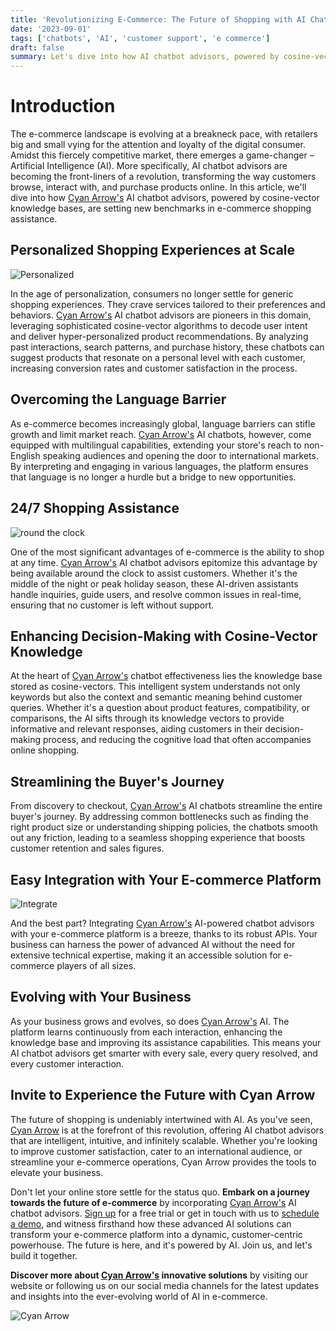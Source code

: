 ```yaml
---
title: 'Revolutionizing E-Commerce: The Future of Shopping with AI Chatbot Advisors'
date: '2023-09-01'
tags: ['chatbots', 'AI', 'customer support', 'e commerce']
draft: false
summary: Let's dive into how AI chatbot advisors, powered by cosine-vector knowledge bases, are setting new benchmarks in e-commerce shopping assistance.
---
```


# Introduction

The e-commerce landscape is evolving at a breakneck pace, with retailers big and small vying for the attention and loyalty of the digital consumer. 
Amidst this fiercely competitive market, there emerges a game-changer – Artificial Intelligence (AI). More specifically, AI chatbot advisors are becoming 
the front-liners of a revolution, transforming the way customers browse, interact with, and purchase products online. In this article, we'll dive into how 
[Cyan Arrow's](https://www.cyanarrow.com) AI chatbot advisors, powered by cosine-vector knowledge bases, are setting new benchmarks in e-commerce shopping assistance.

<TOCInline toc={props.toc} exclude="Introduction"/>

## Personalized Shopping Experiences at Scale
<div className="flex relative w-full h-[250px] p-4 border rounded shadow overflow-hidden bg-white">
    <Image alt="Personalized" src="/static/images/personal.svg" fill={true} className=" object-contain -mt-0" />
</div>

In the age of personalization, consumers no longer settle for generic shopping experiences. They crave services tailored to their preferences and behaviors. 
[Cyan Arrow's](https://www.cyanarrow.com) AI chatbot advisors are pioneers in this domain, leveraging sophisticated cosine-vector algorithms to decode user intent and deliver hyper-personalized 
product recommendations. By analyzing past interactions, search patterns, and purchase history, these chatbots can suggest products that resonate on a personal level 
with each customer, increasing conversion rates and customer satisfaction in the process.

## Overcoming the Language Barrier

As e-commerce becomes increasingly global, language barriers can stifle growth and limit market reach. [Cyan Arrow's](https://www.cyanarrow.com) AI chatbots, however, come equipped with multilingual 
capabilities, extending your store's reach to non-English speaking audiences and opening the door to international markets. By interpreting and engaging in various languages, 
the platform ensures that language is no longer a hurdle but a bridge to new opportunities.

## 24/7 Shopping Assistance
<div className="flex relative w-full h-[250px] p-4 border rounded shadow overflow-hidden bg-white">
    <Image alt="round the clock" src="/static/images/24x7.svg" fill={true} className=" object-contain -mt-0 " />
</div>

One of the most significant advantages of e-commerce is the ability to shop at any time. [Cyan Arrow's](https://www.cyanarrow.com) AI chatbot advisors epitomize this advantage by 
being available around the clock to assist customers. Whether it's the middle of the night or peak holiday season, these AI-driven assistants handle inquiries, 
guide users, and resolve common issues in real-time, ensuring that no customer is left without support.

## Enhancing Decision-Making with Cosine-Vector Knowledge

At the heart of [Cyan Arrow's](https://www.cyanarrow.com) chatbot effectiveness lies the knowledge base stored as cosine-vectors. This intelligent system understands not only keywords but also 
the context and semantic meaning behind customer queries. Whether it's a question about product features, compatibility, or comparisons, the AI sifts through its knowledge 
vectors to provide informative and relevant responses, aiding customers in their decision-making process, and reducing the cognitive load that often accompanies online shopping.

## Streamlining the Buyer's Journey

From discovery to checkout, [Cyan Arrow's](https://www.cyanarrow.com) AI chatbots streamline the entire buyer's journey. By addressing common bottlenecks such as finding the right product size or 
understanding shipping policies, the chatbots smooth out any friction, leading to a seamless shopping experience that boosts customer retention and sales figures.

## Easy Integration with Your E-commerce Platform
<div className="flex relative w-full h-[250px] p-4 border rounded shadow overflow-hidden bg-white">
    <Image alt="Integrate" src="/static/images/connect.svg" fill={true} className=" object-contain mt-0 " />
</div>

And the best part? Integrating [Cyan Arrow's](https://www.cyanarrow.com) AI-powered chatbot advisors with your e-commerce platform is a breeze, thanks to its robust APIs. Your business can harness 
the power of advanced AI without the need for extensive technical expertise, making it an accessible solution for e-commerce players of all sizes.

## Evolving with Your Business

As your business grows and evolves, so does [Cyan Arrow's](https://www.cyanarrow.com) AI. The platform learns continuously from each interaction, enhancing the knowledge base and improving its 
assistance capabilities. This means your AI chatbot advisors get smarter with every sale, every query resolved, and every customer interaction.

## Invite to Experience the Future with Cyan Arrow

The future of shopping is undeniably intertwined with AI. As you've seen, [Cyan Arrow](https://www.cyanarrow.com) is at the forefront of this revolution, offering AI chatbot advisors that are 
intelligent, intuitive, and infinitely scalable. Whether you're looking to improve customer satisfaction, cater to an international audience, or streamline your e-commerce 
operations, Cyan Arrow provides the tools to elevate your business.

Don't let your online store settle for the status quo. **Embark on a journey towards the future of e-commerce** by incorporating [Cyan Arrow's](https://www.cyanarrow.com) AI chatbot advisors. 
[Sign up](https://www.cyanarrow.com/signin) for a free trial or get in touch with us to [schedule a demo](https://calendly.com/anshulkumar-ca?background_color=27272a&text_color=ffffff&primary_color=00ffff), and witness firsthand how these advanced AI solutions can transform your e-commerce platform into a dynamic, customer-centric 
powerhouse. The future is here, and it's powered by AI. Join us, and let's build it together.

**Discover more about [Cyan Arrow's](https://www.cyanarrow.com) innovative solutions** by visiting our website or following us on our social media channels for the latest updates and insights 
into the ever-evolving world of AI in e-commerce.

<div className=" relative w-full h-[100px] ">
    <Image alt="Cyan Arrow" src="/static/images/logo.png" fill={true} className=" object-contain -mt-0 " />
</div>